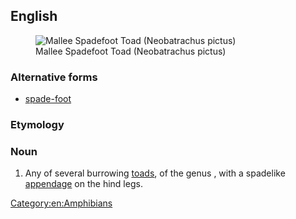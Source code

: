 ==English==
[[File:Mallee Spadefoot Toad (Neobatrachus pictus) (8743390489).jpg|thumb|Mallee Spadefoot Toad (Neobatrachus pictus)]]
===Alternative forms===
* [[spade-foot]]

===Etymology===
{{compound|spade|foot|lang=en}}

===Noun===
{{en-noun}}

# Any of several burrowing [[toad]]s, of the genus {{taxlink|Caphiopus|genus|noshow=1}}, with a spadelike [[appendage]] on the hind legs.

[[Category:en:Amphibians]]